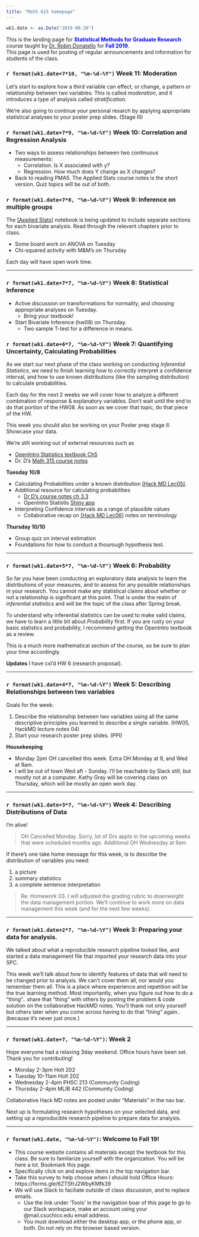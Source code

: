 ```yaml
---
title: "Math 615 homepage"
---
```


```r
wk1.date <- as.Date("2019-08-26")
```

This is the landing page for <span style="color:blue">**Statistical Methods for Graduate Research**</span> course taught by [Dr. Robin Donatello](http://www.norcalbiostat.com) for <span style="color:blue">**Fall 2019**</span>.   
This page is used for posting of regular announcements and information for students of the class. 


<!----

### 12/xx/18 - Final Exam. 10-12noon. Holt 155

<span style="color:red">**Office Hours for Finals Week**</span> 

* Tuesday 2-4pm, Holt 155

<span style="color:red">**Allowed Exam Materials**</span> 

* The [[OFFICIAL]](https://norcalbiostat.github.io/MATH615/FinalDocs/FinalExam_Fall17_Supplemental.pdf) supplemental information and analyses for the Outlook on Life Survey. 
    - Print these pages. Ensure that you understand what models are being fit and how to read the output. You are allowed to write notes on these pages.
    - Be prepared to answer questions about modeling and interpreting these analyses. 
* Paper on [Smoking Behavior of US Youth](FinalDocs/Smoking behavior child welfare - Fettes 2011.pdf).
    - Print, read, comment on, and bring to the final. 
    - Be prepared to answer questions about the methods, models, and results.
* A calculator
* Up to 2 pages of additional notes (does not include your notes on the supplemental output)

    
Additional information on this new survey, such as full wording of the question on how the variables were coded can be found in the [[codebook]](https://norcalbiostat.github.io/MATH615/FinalDocs/OOL%20Codebook.pdf) and [[survey questionnaire]](https://norcalbiostat.github.io/MATH615/FinalDocs/OOL%20Questionnaire.pdf). **Do not bring these to the final**. They are for you to use as reference material while you are learning to understand this survey.   

<span style="color:red">**Review List**</span> 
This final exam is comprehensive in that everything in this class builds upon previous topics. 
Here are a list of topics to review. All topics have equal importance, regardless of the time that was spent on each topic during class. 

* Probability
* Creating and interpreting confidence intervals
* Assumptions for statistical methods to be valid
* Generalizability, representativeness, bias, sampling frame
* Statistical Analysis Procedures: 
    - Two-sample T-tests for means and proportions
    - ANOVA and $\chi^{2}$ for multiple samples
    - Linear and Logistic regression.
* Identifying confounders, moderators and covariates. 
* Interpreting regression coefficients and making predictions using models. 
    - from linear and logistic models
    - using continuous and categorical variables



### 12/10/18 - Week 15

* Poster building week! See the project page for instructions. 
    - Drafts are due Thu 11/13, Peer review on Sat 12/15
    - Final version due (as printed) on Wed 12/19
* Take Home Final exam 
    - Handed out Wed 12/12 (Estimated) - no later than Friday 12/14. 
    - Due Friday 12/21
* **Office Hours**
    - Victoria (Poster design): 
      * Tue 10-10:45 MLIB Math tutor lab (4th floor)
      * Thu 12:45-1:45 Holt 155  
    - Me (Holt 202)
      * Mon 12/10 3-4pm
      * Tue 12/11 2-4pm - Community Coding (MLIB 442)
      * Wed 12/12 1-3pm
      * Thu 12/13 10-11am
      * Tue 12/18 2-3pm
      * Wed 12/19 10-11am
      * Thu 12/20 1-2pm
      
    

### 12/3/18 - Week 14
* You should be working on finishing the regression assignment, and Poster Prep Stage III this week. 
* You will be building models, and having to decide which model fits the data best using different criteria. 
    
### 11/26/18 - [Week 13](https://norcalbiostat.github.io/MATH615/wk/wk13.html)
<span style="color:red">**Summary of schedule updates**</span>   

* MLR assignment has been re-drafted and cut down significantly
* Poster prep stage III will not have a peer review
* Final we be take home, poster presentations will occur during the 2 hour final period. 

This week, let's ease back into things. Try to come back to "normal", when life is anything but normal.  

* Tuesday - Section review, recap, reorient
* Thursday - Logistic regression


### 11/19/18 - Fall Break. 
* Don't think about school, assignments or anything. 
* Please take some time to be among your family and practice self care in this incredibly stressful time. 


### 11/12/18 - Week 12 - Campus closed due to the Camp Fire
* Please check in with me on Slack or email to let me know you're OK (or if you're not OK. I want to know that too!)
* If you lived in the fire affected area please let me know. I want to support you in any way I can to finish the semester. Please check out campus resources: https://www.csuchico.edu/campfire/assistance.shtml 
* If you were not affected, please consider volunteering to help out those that have been, and/or helping raise funds through the Wildcats Rise Fire recovery fund https://app.mobilecause.com/vf/WildcatsRise 


### 11/6/18 - [Week 11](https://norcalbiostat.github.io/MATH615/wk/wk11.html)
* Tuesday: Writing and interpreting multivariable models
* Thursday: Moderation vs Confounding (bad lecture, too distracted)

--->

### `r format(wk1.date+7*10, "%m-%d-%Y")` Week 11: Moderation

Let's start to explore how a third variable can effect, or change, a pattern or relationship between two variables. This is called *moderation*, and it introduces a type of analysis called *stratification*. 

We're also going to continue your personal resarch by applying appropriate statistical analyses to your poster prep slides. (Stage III)

### `r format(wk1.date+7*9, "%m-%d-%Y")` Week 10: Correlation and Regression Analysis

* Two ways to assess relationships between two continuous measurements: 
    - Correlation. Is X associated with y?
    - Regression. How much does Y change as X changes? 
    
* Back to reading PMA5. The Applied Stats course notes is the short version. Quiz topics will be out of both. 




### `r format(wk1.date+7*8, "%m-%d-%Y")` Week 9: Inference on multiple groups

The [[Applied Stats]](https://norcalbiostat.github.io/AppliedStatistics_notes/) notebook is being updated to include separate sections for each bivariate analysis. Read through the relevant chapters prior to class. 

* Some board work on ANOVA on Tuesday
* Chi-squared activity with M&M's on Thursday

Each day will have open work time. 


---

### `r format(wk1.date+7*7, "%m-%d-%Y")` Week 8: Statistical Inference

* Active discussion on transformations for normality, and choosing appropriate analyses on Tuesday.
    - Bring your textbook!
* Start Bivariate Inference (hw08) on Thursday.
    - Two sample T-test for a difference in means. 


### `r format(wk1.date+6*7, "%m-%d-%Y")` Week 7: Quantifying Uncertainty, Calculating Probabilities

As we start our next phase of the class working on conducting _Inferential Statistics_, we need to finish learning how to correctly interpret a confidence interval, and how to use known distributions (like the sampling distribution) to calculate probabilities.  

Each day for the next 2 weeks we will cover how to analyze a different combination of response & explanatory variables. Don't wait until the end to do that portion of the HW08. As soon as we cover that topic, do that piece of the HW. 

This week you should also be working on your Poster prep stage II: Showcase your data.  

We're still working out of external resources such as 

* [OpenIntro Statistics textbook Ch5](https://leanpub.com/openintro-statistics)
* Dr. D's [Math 315 course notes](https://norcalbiostat.github.io/MATH315/reading/RAD_course_notes_f19.pdf) 


**Tuesday 10/8**  

* Calculating Probabilities under a known distribution [[Hack MD Lec05]](https://hackmd.io/@norcalbiostat/math615_lec05). 
* Additional resource for calculating probabilities
    - [Dr D's course notes ch 3.3](https://www.youtube.com/watch?v=Bv9iY8-UzYw&feature=youtu.be)
    - OpenIntro Statistis [Shiny app](https://gallery.shinyapps.io/dist_calc/)
* Interpreting Confidence intervals as a range of plausible values  
    - Collaborative recap on [[Hack MD Lec06]](https://hackmd.io/@norcalbiostat/math615_lec06) notes on terminology

    
**Thursday 10/10**

* Group quiz on interval estimation
* Foundations for how to conduct a thourough hypothesis test.   

---

### `r format(wk1.date+5*7, "%m-%d-%Y")` Week 6: Probability

So far you have been conducting an exploratory data analysis to learn the distributions of your measures, and to assess for any possible relationships in your research. You cannot make any statistical claims about whether or not a relationship is significant at this point. That is under the realm of _inferential statistics_ and will be the topic of the class after Spring break. 

To understand why inferential statistics can be used to make valid claims, we have to learn a little bit about _Probability_ first. If you are rusty on your basic statistics and probability, I recommend getting the OpenIntro textbook as a review. 

This is a much more mathematical section of the course, so be sure to plan your time accordingly. 

**Updates** I have cxl'd HW 6 (research proposal). 

---

### `r format(wk1.date+4*7, "%m-%d-%Y")` Week 5: Describing Relationships between two variables

Goals for the week: 

1. Describe the relationship between two variables using all the same descriptive principles you learned to describe a single variable. (HW05, HackMD lecture notes 04)
2. Start your research poster prep slides. (PPI)

**Housekeeping**

* Monday 2pm OH cancelled this week. Extra OH Monday at 9, and Wed at 9am.
* I will be out of town Wed aft - Sunday. I'll be reachable by Slack still, but mostly not at a computer. Kathy Gray will be covering class on Thursday, which will be mostly an open work day. 


----

### `r format(wk1.date+3*7, "%m-%d-%Y")` Week 4: Describing Distributions of Data

I'm alive!

> OH Cancelled Monday. Sorry, lot of Drs appts in the upcoming weeks that were scheduled months ago. 
> Additional OH Wednesday at 9am

If there's one take home message for this week, is to describe the distribution of variables you need: 

1. a picture
2. summary statistics
3. a complete sentence interpretation

> Re: Homework 03. I will adjusted the grading rubric to downweight the data management portion. 
> We'll continue to work more on data management this week (and for the next few weeks).



---

### `r format(wk1.date+2*7, "%m-%d-%Y")` Week 3: Preparing your data for analysis.

We talked about what a reproducible research pipeline looked like, and started a data management file that imported your research data into your SPC. 

This week we'll talk about how to identify features of data that will need to be changed prior to analysis. We can't cover them all, nor would you remember them all. This is a place where experience and repetition will be the true learning method. Most importantly, when you figure out how to do a "thing".. share that "thing" with others by posting the problem & code solution on the collaborative HackMD notes. You'll thank not only yourself but others later when you come across having to do that "thing" again.. (because it's never just once.) 

----


### `r format(wk1.date+7, "%m-%d-%Y")`: Week 2

Hope everyone had a relaxing 3day weekend. Office hours have been set. Thank you for contributing! 

* Monday 2-3pm Holt 202
* Tuesday 10-11am Holt  202
* Wednesday 2-4pm PHSC 213 (Community Coding)
* Thursday 2-4pm MLIB 442 (Community Coding)

Collaborative Hack MD notes are posted under "Materials" in the nav bar. 

Next up is formulating research hypotheses on your selected data, and setting up a reproducible research pipeline to prepare data for analysis. 

----

### `r format(wk1.date, "%m-%d-%Y")`: Welcome to Fall 19!

* This course website contains all materials except the textbook for this class. Be sure to familarize yourself with the organization. You will be here a lot. Bookmark this page.
* Specifically click on and explore items in the top navigation bar. 
* Take this survey to help choose when I should hold Office Hours: https://forms.gle/6ZTSfrJ2WbyKMfk39 
* We will use Slack to faciliate outside of class discussion, and to replace emails. 
    - Use the link under 'Tools' in the navigation boar of this page to go to our Slack workspace, make an account using your @mail.csuchico.edu email address. 
    - You must download either the desktop app, or the phone app, or both. Do not rely on the browser based version. 

